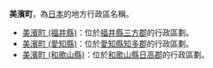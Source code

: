 {{disambig|M美|Cat=三字日本地名消歧義}}

'''美濱町'''，為[[日本|日本]]的地方行政區名稱。

* [[美濱町_(福井縣)|美濱町 (福井縣)]]：位於[[福井縣|福井縣]][[三方郡|三方郡]]的行政區劃。
* [[美濱町_(愛知縣)|美濱町 (愛知縣)]]：位於[[愛知縣|愛知縣]][[知多郡|知多郡]]的行政區劃。
* [[美濱町_(和歌山縣)|美濱町 (和歌山縣)]]：位於[[和歌山縣|和歌山縣]][[日高郡_(和歌山縣)|日高郡]]的行政區劃。